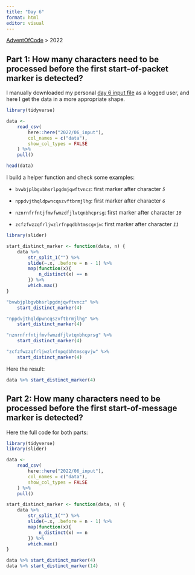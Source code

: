```yaml
---
title: "Day 6"
format: html
editor: visual
---
```


[AdventOfCode](https://jrosell.github.io/AdventOfCode/) \> 2022

## Part 1: How many characters need to be processed before the first start-of-packet marker is detected?

I manually downloaded my personal [day 6 input file](https://adventofcode.com/2022/day/6) as a logged user, and here I get the data in a more appropriate shape.

```r
library(tidyverse)

data <- 
    read_csv(
        here::here("2022/06_input"),
        col_names = c("data"),
        show_col_types = FALSE
    ) %>% 
    pull()

head(data)
```

I build a helper function and check some examples:

-   `bvwbjplbgvbhsrlpgdmjqwftvncz`: first marker after character *`5`*

-   `nppdvjthqldpwncqszvftbrmjlhg`: first marker after character *`6`*

-   `nznrnfrfntjfmvfwmzdfjlvtqnbhcprsg`: first marker after character *`10`*

-   `zcfzfwzzqfrljwzlrfnpqdbhtmscgvjw`: first marker after character *`11`*

```r
library(slider)

start_distinct_marker <- function(data, n) {
    data %>% 
        str_split_1("") %>%
        slide(~.x, .before = n - 1) %>% 
        map(function(x){
            n_distinct(x) == n
        }) %>% 
        which.max()
}

"bvwbjplbgvbhsrlpgdmjqwftvncz" %>%
    start_distinct_marker(4)

"nppdvjthqldpwncqszvftbrmjlhg" %>%
    start_distinct_marker(4)

"nznrnfrfntjfmvfwmzdfjlvtqnbhcprsg" %>%
    start_distinct_marker(4)

"zcfzfwzzqfrljwzlrfnpqdbhtmscgvjw" %>%
    start_distinct_marker(4)
```

Here the result:

```r
data %>% start_distinct_marker(4)
```

## Part 2: How many characters need to be processed before the first start-of-message marker is detected?

Here the full code for both parts:

```r
library(tidyverse)
library(slider)

data <- 
    read_csv(
        here::here("2022/06_input"),
        col_names = c("data"),
        show_col_types = FALSE
    ) %>% 
    pull() 

start_distinct_marker <- function(data, n) {
    data %>% 
        str_split_1("") %>% 
        slide(~.x, .before = n - 1) %>% 
        map(function(x){
            n_distinct(x) == n
        }) %>% 
        which.max()
}

data %>% start_distinct_marker(4)
data %>% start_distinct_marker(14)
```
